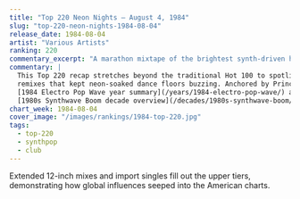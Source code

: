 ```yaml
---
title: "Top 220 Neon Nights — August 4, 1984"
slug: "top-220-neon-nights-1984-08-04"
release_date: 1984-08-04
artist: "Various Artists"
ranking: 220
commentary_excerpt: "A marathon mixtape of the brightest synth-driven hits of summer '84."
commentary: |
  This Top 220 recap stretches beyond the traditional Hot 100 to spotlight regional dance-chart favorites and club
  remixes that kept neon-soaked dance floors buzzing. Anchored by Prince and the Eurythmics, the list complements the
  [1984 Electro Pop Wave year summary](/years/1984-electro-pop-wave/) and offers a companion to the broader
  [1980s Synthwave Boom decade overview](/decades/1980s-synthwave-boom/).
chart_week: 1984-08-04
cover_image: "/images/rankings/1984-top-220.jpg"
tags:
  - top-220
  - synthpop
  - club
---
```


Extended 12-inch mixes and import singles fill out the upper tiers, demonstrating how global influences seeped into the
American charts.
